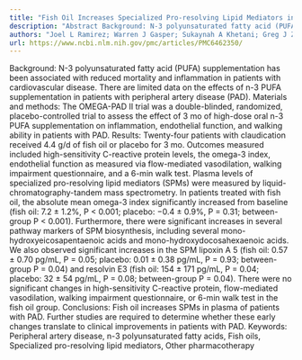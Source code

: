 ```yaml
---
title: "Fish Oil Increases Specialized Pro-resolving Lipid Mediators in PAD (The OMEGA-PAD II Trial)"
description: "Abstract Background: N-3 polyunsaturated fatty acid (PUFA) supplementation has been associated with reduced mortality and inflammation in patients with cardiovascular disease. There are limited data o..."
authors: "Joel L Ramirez; Warren J Gasper; Sukaynah A Khetani; Greg J Zahner; Nancy K Hills; Pete T Mitchell; Brian E Sansbury; Michael S Conte; Matthew Spite; S Marlene Grenon"
url: https://www.ncbi.nlm.nih.gov/pmc/articles/PMC6462350/
---
```


Background: N-3 polyunsaturated fatty acid (PUFA) supplementation has been associated with reduced mortality and inflammation in patients with cardiovascular disease. There are limited data on the effects of n-3 PUFA supplementation in patients with peripheral artery disease (PAD). Materials and methods: The OMEGA-PAD II trial was a double-blinded, randomized, placebo-controlled trial to assess the effect of 3 mo of high-dose oral n-3 PUFA supplementation on inflammation, endothelial function, and walking ability in patients with PAD. Results: Twenty-four patients with claudication received 4.4 g/d of fish oil or placebo for 3 mo. Outcomes measured included high-sensitivity C-reactive protein levels, the omega-3 index, endothelial function as measured via flow-mediated vasodilation, walking impairment questionnaire, and a 6-min walk test. Plasma levels of specialized pro-resolving lipid mediators (SPMs) were measured by liquid-chromatography-tandem mass spectrometry. In patients treated with fish oil, the absolute mean omega-3 index significantly increased from baseline (fish oil: 7.2 ± 1.2%, P < 0.001; placebo: −0.4 ± 0.9%, P = 0.31; between-group P < 0.001). Furthermore, there were significant increases in several pathway markers of SPM biosynthesis, including several mono-hydroxyeicosapentaenoic acids and mono-hydroxydocosahexaenoic acids. We also observed significant increases in the SPM lipoxin A 5 (fish oil: 0.57 ± 0.70 pg/mL, P = 0.05; placebo: 0.01 ± 0.38 pg/mL, P = 0.93; between-group P = 0.04) and resolvin E3 (fish oil: 154 ± 171 pg/mL, P = 0.04; placebo: 32 ± 54 pg/mL, P = 0.08; between-group P = 0.04). There were no significant changes in high-sensitivity C-reactive protein, flow-mediated vasodilation, walking impairment questionnaire, or 6-min walk test in the fish oil group. Conclusions: Fish oil increases SPMs in plasma of patients with PAD. Further studies are required to determine whether these early changes translate to clinical improvements in patients with PAD. Keywords: Peripheral artery disease, n-3 polyunsaturated fatty acids, Fish oils, Specialized pro-resolving lipid mediators, Other pharmacotherapy
